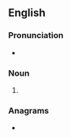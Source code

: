 ==English==

===Pronunciation===
* {{IPA|/ˈeɪ.dʒɪŋz/|lang=en}}

===Noun===
{{head|en|noun plural form}}

# {{plural of|aging|lang=en}}

===Anagrams===
* {{anagrams|en|a=aggins|Gangis|niggas|saggin'}}